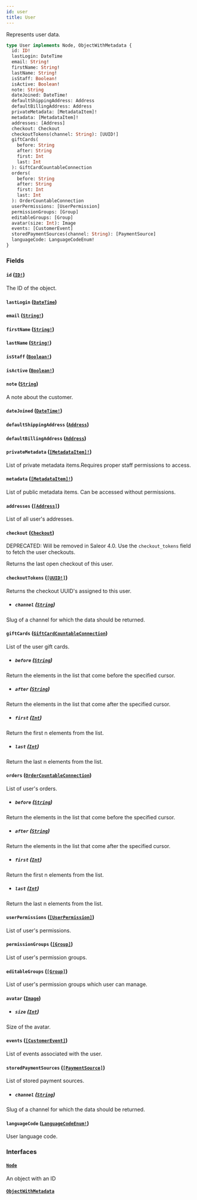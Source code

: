 ```yaml
---
id: user
title: User
---
```


Represents user data.

```graphql
type User implements Node, ObjectWithMetadata {
  id: ID!
  lastLogin: DateTime
  email: String!
  firstName: String!
  lastName: String!
  isStaff: Boolean!
  isActive: Boolean!
  note: String
  dateJoined: DateTime!
  defaultShippingAddress: Address
  defaultBillingAddress: Address
  privateMetadata: [MetadataItem]!
  metadata: [MetadataItem]!
  addresses: [Address]
  checkout: Checkout
  checkoutTokens(channel: String): [UUID!]
  giftCards(
    before: String
    after: String
    first: Int
    last: Int
  ): GiftCardCountableConnection
  orders(
    before: String
    after: String
    first: Int
    last: Int
  ): OrderCountableConnection
  userPermissions: [UserPermission]
  permissionGroups: [Group]
  editableGroups: [Group]
  avatar(size: Int): Image
  events: [CustomerEvent]
  storedPaymentSources(channel: String): [PaymentSource]
  languageCode: LanguageCodeEnum!
}
```

### Fields

#### `id` ([`ID!`](../../../developer/api-reference/scalars/id))

The ID of the object.

#### `lastLogin` ([`DateTime`](../../../developer/api-reference/scalars/date-time))

#### `email` ([`String!`](../../../developer/api-reference/scalars/string))

#### `firstName` ([`String!`](../../../developer/api-reference/scalars/string))

#### `lastName` ([`String!`](../../../developer/api-reference/scalars/string))

#### `isStaff` ([`Boolean!`](../../../developer/api-reference/scalars/boolean))

#### `isActive` ([`Boolean!`](../../../developer/api-reference/scalars/boolean))

#### `note` ([`String`](../../../developer/api-reference/scalars/string))

A note about the customer.

#### `dateJoined` ([`DateTime!`](../../../developer/api-reference/scalars/date-time))

#### `defaultShippingAddress` ([`Address`](../../../developer/api-reference/objects/address))

#### `defaultBillingAddress` ([`Address`](../../../developer/api-reference/objects/address))

#### `privateMetadata` ([`[MetadataItem]!`](../../../developer/api-reference/objects/metadata-item))

List of private metadata items.Requires proper staff permissions to access.

#### `metadata` ([`[MetadataItem]!`](../../../developer/api-reference/objects/metadata-item))

List of public metadata items. Can be accessed without permissions.

#### `addresses` ([`[Address]`](../../../developer/api-reference/objects/address))

List of all user's addresses.

#### `checkout` ([`Checkout`](../../../developer/api-reference/objects/checkout))

<span class="badge badge--warning">DEPRECATED: Will be removed in Saleor 4.0. Use the `checkout_tokens` field to fetch the user checkouts.</span>

Returns the last open checkout of this user.

#### `checkoutTokens` ([`[UUID!]`](../../../developer/api-reference/scalars/uuid))

Returns the checkout UUID's assigned to this user.

- ##### `channel` ([`String`](../../../developer/api-reference/scalars/string))

Slug of a channel for which the data should be returned.

#### `giftCards` ([`GiftCardCountableConnection`](../../../developer/api-reference/objects/gift-card-countable-connection))

List of the user gift cards.

- ##### `before` ([`String`](../../../developer/api-reference/scalars/string))

Return the elements in the list that come before the specified cursor.

- ##### `after` ([`String`](../../../developer/api-reference/scalars/string))

Return the elements in the list that come after the specified cursor.

- ##### `first` ([`Int`](../../../developer/api-reference/scalars/int))

Return the first n elements from the list.

- ##### `last` ([`Int`](../../../developer/api-reference/scalars/int))

Return the last n elements from the list.

#### `orders` ([`OrderCountableConnection`](../../../developer/api-reference/objects/order-countable-connection))

List of user's orders.

- ##### `before` ([`String`](../../../developer/api-reference/scalars/string))

Return the elements in the list that come before the specified cursor.

- ##### `after` ([`String`](../../../developer/api-reference/scalars/string))

Return the elements in the list that come after the specified cursor.

- ##### `first` ([`Int`](../../../developer/api-reference/scalars/int))

Return the first n elements from the list.

- ##### `last` ([`Int`](../../../developer/api-reference/scalars/int))

Return the last n elements from the list.

#### `userPermissions` ([`[UserPermission]`](../../../developer/api-reference/objects/user-permission))

List of user's permissions.

#### `permissionGroups` ([`[Group]`](../../../developer/api-reference/objects/group))

List of user's permission groups.

#### `editableGroups` ([`[Group]`](../../../developer/api-reference/objects/group))

List of user's permission groups which user can manage.

#### `avatar` ([`Image`](../../../developer/api-reference/objects/image))

- ##### `size` ([`Int`](../../../developer/api-reference/scalars/int))

Size of the avatar.

#### `events` ([`[CustomerEvent]`](../../../developer/api-reference/objects/customer-event))

List of events associated with the user.

#### `storedPaymentSources` ([`[PaymentSource]`](../../../developer/api-reference/objects/payment-source))

List of stored payment sources.

- ##### `channel` ([`String`](../../../developer/api-reference/scalars/string))

Slug of a channel for which the data should be returned.

#### `languageCode` ([`LanguageCodeEnum!`](../../../developer/api-reference/enums/language-code-enum))

User language code.

### Interfaces

#### [`Node`](../../../developer/api-reference/interfaces/node)

An object with an ID

#### [`ObjectWithMetadata`](../../../developer/api-reference/interfaces/object-with-metadata)
